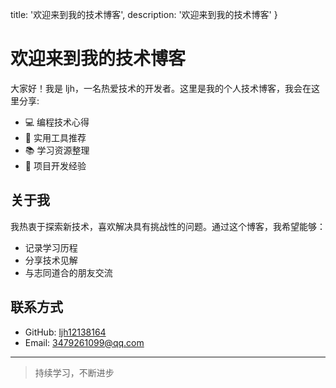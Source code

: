   title: '欢迎来到我的技术博客',
  description: '欢迎来到我的技术博客'
}

# 欢迎来到我的技术博客

大家好！我是 ljh，一名热爱技术的开发者。这里是我的个人技术博客，我会在这里分享:

- 💻 编程技术心得
- 🔧 实用工具推荐
- 📚 学习资源整理
- 🎨 项目开发经验



## 关于我

我热衷于探索新技术，喜欢解决具有挑战性的问题。通过这个博客，我希望能够：

- 记录学习历程
- 分享技术见解
- 与志同道合的朋友交流

## 联系方式

- GitHub: [ljh12138164](https://github.com/ljh12138164)
- Email: [3479261099@qq.com](mailto:3479261099@qq.com)

---

> 持续学习，不断进步


